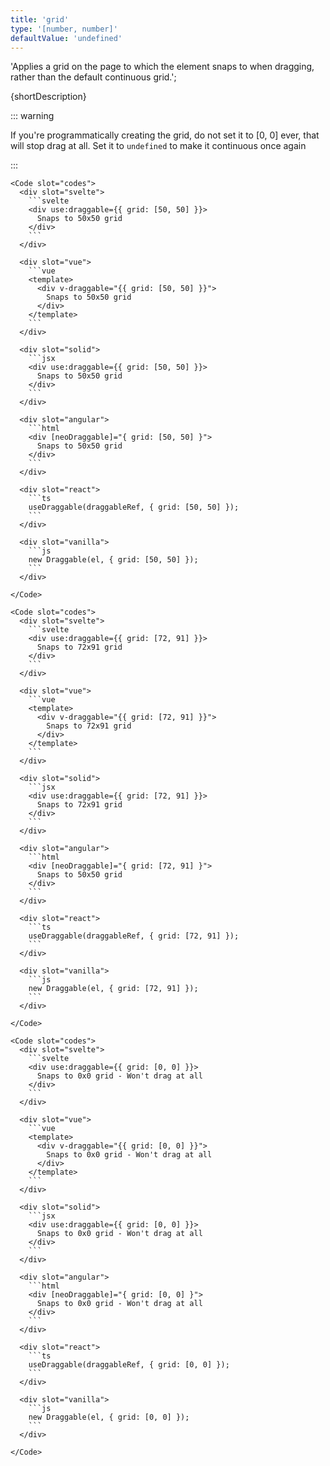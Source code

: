 ```yaml
---
title: 'grid'
type: '[number, number]'
defaultValue: 'undefined'
---
```




  'Applies a grid on the page to which the element snaps to when dragging, rather than the default continuous grid.';

{shortDescription}

::: warning

If you're programmatically creating the grid, do not set it to \[0, 0\] ever, that will stop drag at all. Set it to `undefined` to make it continuous once again

:::

<Examples client:load>

  <Example>
    <SquareGridExample client:visible slot="demo" />

    <Code slot="codes">
      <div slot="svelte">
        ```svelte
        <div use:draggable={{ grid: [50, 50] }}>
          Snaps to 50x50 grid
        </div>
        ```
      </div>

      <div slot="vue">
        ```vue
        <template>
          <div v-draggable="{{ grid: [50, 50] }}">
            Snaps to 50x50 grid
          </div>
        </template>
        ```
      </div>

      <div slot="solid">
        ```jsx
        <div use:draggable={{ grid: [50, 50] }}>
          Snaps to 50x50 grid
        </div>
        ```
      </div>

      <div slot="angular">
        ```html
        <div [neoDraggable]="{ grid: [50, 50] }">
          Snaps to 50x50 grid
        </div>
        ```
      </div>

      <div slot="react">
        ```ts
        useDraggable(draggableRef, { grid: [50, 50] });
        ```
      </div>

      <div slot="vanilla">
        ```js
        new Draggable(el, { grid: [50, 50] });
        ```
      </div>

    </Code>

  </Example>

  <Example>
    <RectangleGridExample client:visible slot="demo" />

    <Code slot="codes">
      <div slot="svelte">
        ```svelte
        <div use:draggable={{ grid: [72, 91] }}>
          Snaps to 72x91 grid
        </div>
        ```
      </div>

      <div slot="vue">
        ```vue
        <template>
          <div v-draggable="{{ grid: [72, 91] }}">
            Snaps to 72x91 grid
          </div>
        </template>
        ```
      </div>

      <div slot="solid">
        ```jsx
        <div use:draggable={{ grid: [72, 91] }}>
          Snaps to 72x91 grid
        </div>
        ```
      </div>

      <div slot="angular">
        ```html
        <div [neoDraggable]="{ grid: [72, 91] }">
          Snaps to 50x50 grid
        </div>
        ```
      </div>

      <div slot="react">
        ```ts
        useDraggable(draggableRef, { grid: [72, 91] });
        ```
      </div>

      <div slot="vanilla">
        ```js
        new Draggable(el, { grid: [72, 91] });
        ```
      </div>

    </Code>

  </Example>

  <Example>
    <InactiveGridExample client:visible slot="demo" />

    <Code slot="codes">
      <div slot="svelte">
        ```svelte
        <div use:draggable={{ grid: [0, 0] }}>
          Snaps to 0x0 grid - Won't drag at all
        </div>
        ```
      </div>

      <div slot="vue">
        ```vue
        <template>
          <div v-draggable="{{ grid: [0, 0] }}">
            Snaps to 0x0 grid - Won't drag at all
          </div>
        </template>
        ```
      </div>

      <div slot="solid">
        ```jsx
        <div use:draggable={{ grid: [0, 0] }}>
          Snaps to 0x0 grid - Won't drag at all
        </div>
        ```
      </div>

      <div slot="angular">
        ```html
        <div [neoDraggable]="{ grid: [0, 0] }">
          Snaps to 0x0 grid - Won't drag at all
        </div>
        ```
      </div>

      <div slot="react">
        ```ts
        useDraggable(draggableRef, { grid: [0, 0] });
        ```
      </div>

      <div slot="vanilla">
        ```js
        new Draggable(el, { grid: [0, 0] });
        ```
      </div>

    </Code>

  </Example>
</Examples>
